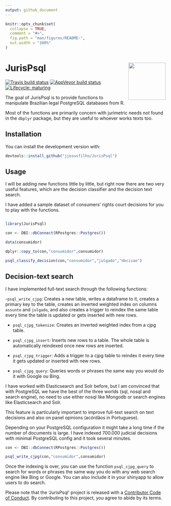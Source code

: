 ```yaml
---
output: github_document
---
```


<!-- README.md is generated from README.Rmd. Please edit that file -->

```r
knitr::opts_chunk$set(
  collapse = TRUE,
  comment = "#>",
  fig.path = "man/figures/README-",
  out.width = "100%"
)
```


# JurisPsql <img src='man/figures/logo.png' align="right" height="117" />

<!-- badges: start -->
[![Travis build status](https://travis-ci.org/jjesusfilho/JurisPsql.svg?branch=master)](https://travis-ci.org/jjesusfilho/JurisPsql)
[![AppVeyor build status](https://ci.appveyor.com/api/projects/status/github/jjesusfilho/JurisPsql?branch=master&svg=true)](https://ci.appveyor.com/project/jjesusfilho/JurisPsql)
[![Lifecycle: maturing](https://img.shields.io/badge/lifecycle-maturing-blue.svg)](https://www.tidyverse.org/lifecycle/#maturing)
<!-- badges: end -->

The goal of JurisPsql is to provide functions to manipulate Brazilian legal PostgreSQL databases from R.

Most of the functions are primarily concern with jurimetric needs not found in the `dbplyr` package, but they are useful to whoever works texts too.

## Installation

You can install the development version with:

``` r
devtools::install_github("jjesusfilho/JurisPsql")
```


## Usage

I will be adding new functions little by little, but right now there are two  very useful features, which are the decision classifier and the decision text search.

I have added a sample dataset of consumers' rights court decisions for you to play with the functions.

``` r 

library(JurisPsql)

con <- DBI::dbConnect(RPostgres::Postgres())

data(consumidor)

dplyr::copy_to(con,"consumidor",consumidor)

psql_classify_decision(con,"consumidor","julgado","decisao")
```

## Decision-text search

I have implemented full-text search through the following functions:

-`psql_write_cjpg`: Creates a new table, writes a dataframe to it, creates a primary key to the table, creates an inverted weighted index on columns `assunto` and `julgado`, and also creates a trigger to reindex the same table 
every time the table is updated or gets inserted with new rows.

- `psql_cjpg_tokenize`: Creates an inverted weighted index from a cjpg table.

- `psql_cjpg_insert`: Inserts new rows to a table. The whole table is automatically reindexed once new rows
are inserted.

- `psql_cjpg_trigger`: Adds a trigger to a cjpg table to reindex it every time it gets updated or inserted with new rows.

- `psql_cjpg_query`: Queries words or phrases the same way you would do it with Google ou Bing.

I have worked with Elasticsearch and Solr before, but I am convinced that with PostgreSQL we have the best of the three worlds (sql, nosql and search engine), no need to use either nosql like Mongodb or search engines like Elasticsearch and Solr.

This feature is particularly important to improve full-text search on text decisions and also on panel opinions (acórdãos in Portuguese). 

Depending on your PostgreSQL configuration it might take a long time if the number of documents is large. I have indexed 700.000 judicial decisions with minimal PostgreSQL config and it took several minutes.

```r
con <- DBI::dbConnect(RPostgres::Postgres())

psql_write_cjpg(con,"consumidor",consumidor)
```
Once the indexing is over, you can use the function `psql_cjpg_query` to search for words or phrases the same way you do with any web search engine like Bing or Google. You can also include it in your shinyapp to allow users to do search.

Please note that the 'JurisPsql' project is released with a 
[Contributor Code of Conduct](.github/CODE_OF_CONDUCT.md).
By contributing to this project, you agree to abide by its terms.
